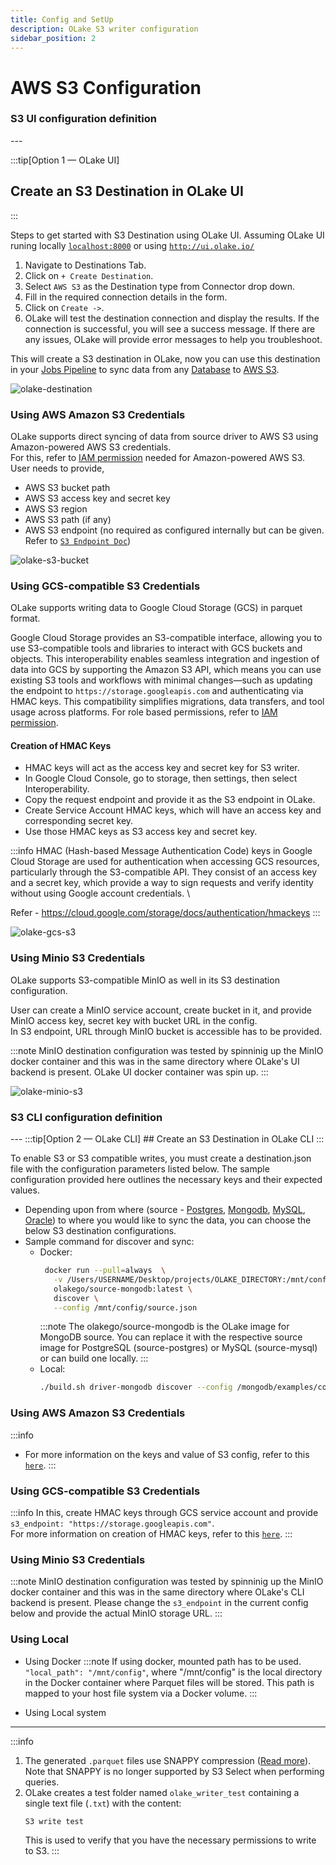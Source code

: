 ```yaml
---
title: Config and SetUp
description: OLake S3 writer configuration
sidebar_position: 2
---
```


# AWS S3 Configuration

<Tabs queryString="olake-s3">

<TabItem value="OLake-UI" label="OLake UI S3 config" default>

### S3 UI configuration definition
<S3ConfigUIDetails/>
---

:::tip[Option 1 — OLake UI]

## Create an S3 Destination in OLake UI

:::

Steps to get started with S3 Destination using OLake UI. Assuming OLake UI runing locally [`localhost:8000`](localhost:8000) or using [`http://ui.olake.io/`](http://ui.olake.io/)

1. Navigate to Destinations Tab.
2. Click on `+ Create Destination`.
3. Select `AWS S3` as the Destination type from Connector drop down.
4. Fill in the required connection details in the form.
5. Click on `Create ->`.
6. OLake will test the destination connection and display the results. If the connection is successful, you will see a success message. If there are any issues, OLake will provide error messages to help you troubleshoot.


This will create a S3 destination in OLake, now you can use this destination in your [Jobs Pipeline](../../jobs/overview) to sync data from any [Database](../../connectors/overview) to [AWS S3](../../writers/parquet/s3).

![olake-destination](/img/docs/s3/s3-destination.png)


### Using AWS Amazon S3 Credentials

OLake supports direct syncing of data from source driver to AWS S3 using Amazon-powered AWS S3 credentials.\
For this, refer to [IAM permission](permission.mdx) needed for Amazon-powered AWS S3.
User needs to provide,
- AWS S3 bucket path
- AWS S3 access key and secret key
- AWS S3 region
- AWS S3 path (if any)
- AWS S3 endpoint (no required as configured internally but can be given. Refer to [`S3 Endpoint Doc`](https://docs.aws.amazon.com/general/latest/gr/s3.html))

![olake-s3-bucket](/img/docs/s3/olake-s3-bucket.webp)

### Using GCS-compatible S3 Credentials

OLake supports writing data to Google Cloud Storage (GCS) in parquet format. 

Google Cloud Storage provides an S3-compatible interface, allowing you to use S3-compatible tools and libraries to interact with GCS buckets and objects. This interoperability enables seamless integration and ingestion of data into GCS by supporting the Amazon S3 API, which means you can use existing S3 tools and workflows with minimal changes—such as updating the endpoint to `https://storage.googleapis.com` and authenticating via HMAC keys. This compatibility simplifies migrations, data transfers, and tool usage across platforms.
For role based permissions, refer to [IAM permission](permission.mdx).

#### Creation of HMAC Keys

- HMAC keys will act as the access key and secret key for S3 writer. 
- In Google Cloud Console, go to storage, then settings, then select Interoperability.
- Copy the request endpoint and provide it as the S3 endpoint in OLake.
- Create Service Account HMAC keys, which will have an access key and corresponding secret key.
- Use those HMAC keys as S3 access key and secret key.

:::info
HMAC (Hash-based Message Authentication Code) keys in Google Cloud Storage are used for authentication when accessing GCS resources, particularly through the S3-compatible API. They consist of an access key and a secret key, which provide a way to sign requests and verify identity without using Google account credentials. \

Refer - https://cloud.google.com/storage/docs/authentication/hmackeys
:::

![olake-gcs-s3](/img/docs/s3/GCS-HMAC-Keys.png)

### Using Minio S3 Credentials

OLake supports S3-compatible MinIO as well in its S3 destination configuration.

User can create a MinIO service account, create bucket in it, and provide MinIO access key, secret key with bucket URL in the config. \
In S3 endpoint, URL through MinIO bucket is accessible has to be provided.

:::note
MinIO destination configuration was tested by spinninig up the MinIO docker container and this was in the same directory where OLake's UI backend is present. 
OLake UI docker container was spin up.
:::

![olake-minio-s3](/img/docs/s3/s3-minio-config.png)
</TabItem>

<TabItem value="OLake-CLI" label="OLake CLI S3 config" default>

### S3 CLI configuration definition
<S3ConfigDetails/>
---
:::tip[Option 2 — OLake CLI]
## Create an S3 Destination in OLake CLI
:::

To enable S3 or S3 compatible writes, you must create a destination.json file with the configuration parameters listed below. The sample configuration provided here outlines the necessary keys and their expected values.
- Depending upon from where (source - [Postgres](../../connectors/postgres/config), [Mongodb](../../connectors/mongodb/config), [MySQL](../../connectors/mysql/config), [Oracle](../../connectors/oracle/config)) to where you would like to sync the data, you can choose the below S3 destination configurations.
- Sample command for discover and sync:
  - Docker: 
     ```bash
      docker run --pull=always  \
        -v /Users/USERNAME/Desktop/projects/OLAKE_DIRECTORY:/mnt/config \
        olakego/source-mongodb:latest \
        discover \
        --config /mnt/config/source.json
      ```
     :::note
     The olakego/source-mongodb is the OLake image for MongoDB source. You can replace it with the respective source image for PostgreSQL (source-postgres) or MySQL (source-mysql) or can build one locally.
     :::
  - Local: 
    ```bash
    ./build.sh driver-mongodb discover --config /mongodb/examples/config.json
    ```

### Using AWS Amazon S3 Credentials
:::info
- For more information on the keys and value of S3 config, refer to this [`here`](#s3-cli-configuration-definition).
:::
<S3Config/>

### Using GCS-compatible S3 Credentials
:::info
In this, create HMAC keys through GCS service account and provide `s3_endpoint: "https://storage.googleapis.com"`. \
For more information on creation of HMAC keys, refer to this [`here`](/docs/writers/parquet/config?olake-s3=OLake-UI#creation-of-hmac-keys).
:::

<S3ConfigGCS/>

### Using Minio S3 Credentials
:::note
MinIO destination configuration was tested by spinninig up the MinIO docker container and this was in the same directory where OLake's CLI backend is present.
Please change the `s3_endpoint` in the current config below and provide the actual MinIO storage URL.
:::
<S3ConfigMinIO/>

### Using Local
- Using Docker
  :::note
  If using docker, mounted path has to be used. `"local_path": "/mnt/config"`, where "/mnt/config" is the local directory in the Docker container where Parquet files will be stored. This path is mapped to your host file system via a Docker volume.
  :::
  <DockerParquetConfig/>

- Using Local system
  <LocalParquetConfig/>

</TabItem>
</Tabs>

---

:::info
1. The generated `.parquet` files use SNAPPY compression ([Read more](https://en.wikipedia.org/wiki/Snappy_(compression))). Note that SNAPPY is no longer supported by S3 Select when performing queries.  
2. OLake creates a test folder named `olake_writer_test` containing a single text file (`.txt`) with the content:
   ```text
   S3 write test
   ```
   This is used to verify that you have the necessary permissions to write to S3.
:::